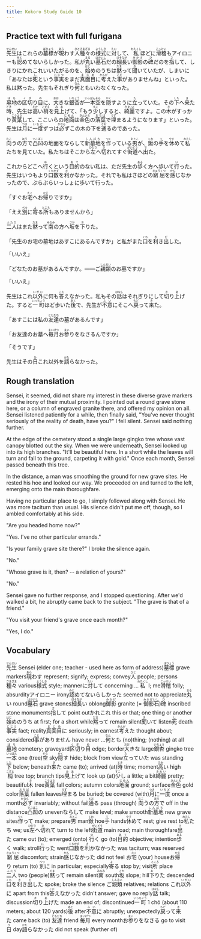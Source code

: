 ```yaml
---
title: Kokoro Study Guide 10
---
```


## Practice text with full furigana

<p>
<ruby><rb>先生</rb><rt>せんせい</rt></ruby>はこれらの<ruby><rb>墓標</rb><rt>ぼひょう</rt></ruby>が<ruby><rb>現</rb><rt>あら</rt></ruby>わす<ruby><rb>人</rb><rt>ひと</rt></ruby><ruby><rb>種々</rb><rt>さまざま</rt></ruby>の<ruby><rb>様式</rb><rt>ようしき</rt></ruby>に<ruby><rb>対</rb><rt>たい</rt></ruby>して、<ruby><rb>私</rb><rt>わたくし</rt></ruby>ほどに<ruby><rb>滑稽</rb><rt>こっけい</rt></ruby>もアイロニーも<ruby><rb>認</rb><rt>みと</rt></ruby>めてないらしかった。私が<ruby><rb>丸</rb><rt>まる</rt></ruby>い<ruby><rb>墓石</rb><rt>はかいし</rt></ruby>だの<ruby><rb>細長</rb><rt>ほそなが</rt></ruby>い<ruby><rb>御影</rb><rt>みかげ</rt></ruby>の<ruby><rb>碑</rb><rt>ひ</rt></ruby>だのを<ruby><rb>指</rb><rt>さ</rt></ruby>して、しきりにかれこれいいたがるのを、<ruby><rb>始</rb><rt>はじ</rt></ruby>めのうちは<ruby><rb>黙</rb><rt>だま</rt></ruby>って<ruby><rb>聞</rb><rt>き</rt></ruby>いていたが、しまいに「あなたは<ruby><rb>死</rb><rt>し</rt></ruby>という<ruby><rb>事実</rb><rt>じじつ</rt></ruby>をまだ<ruby><rb>真面目</rb><rt>まじめ</rt></ruby>に<ruby><rb>考</rb><rt>かんが</rt></ruby>えた<ruby><rb>事</rb><rt>こと</rt></ruby>がありませんね」といった。私は黙った。先生もそれぎり<ruby><rb>何</rb><rt>なん</rt></ruby>ともいわなくなった。
</p>

<p>
<ruby><rb>墓地</rb><rt>ぼち</rt></ruby>の<ruby><rb>区切</rb><rt>くぎ</rt></ruby>り<ruby><rb>目</rb><rt>め</rt></ruby>に、<ruby><rb>大</rb><rt>おお</rt></ruby>きな<ruby><rb>銀杏</rb><rt>いちょう</rt></ruby>が<ruby><rb>一本</rb><rt>いっぽん</rt></ruby><ruby><rb>空</rb><rt>そら</rt></ruby>を<ruby><rb>隠</rb><rt>かく</rt></ruby>すように<ruby><rb>立</rb><rt>た</rt></ruby>っていた。その<ruby><rb>下</rb><rt>した</rt></ruby>へ<ruby><rb>来</rb><rt>き</rt></ruby>た<ruby><rb>時</rb><rt>とき</rt></ruby>、先生は<ruby><rb>高</rb><rt>たか</rt></ruby>い<ruby><rb>梢</rb><rt>こずえ</rt></ruby>を<ruby><rb>見上</rb><rt>みあ</rt></ruby>げて、「もう<ruby><rb>少</rb><rt>すこ</rt></ruby>しすると、<ruby><rb>綺麗</rb><rt>きれい</rt></ruby>ですよ。この<ruby><rb>木</rb><rt>き</rt></ruby>がすっかり<ruby><rb>黄葉</rb><rt>こうよう</rt></ruby>して、ここいらの<ruby><rb>地面</rb><rt>じめん</rt></ruby>は<ruby><rb>金色</rb><rt>きんいろ</rt></ruby>の<ruby><rb>落葉</rb><rt>おちば</rt></ruby>で<ruby><rb>埋</rb><rt>うず</rt></ruby>まるようになります」といった。先生は<ruby><rb>月</rb><rt>つき</rt></ruby>に<ruby><rb>一度</rb><rt>いちど</rt></ruby>ずつは<ruby><rb>必</rb><rt>かなら</rt></ruby>ずこの木の下を<ruby><rb>通</rb><rt>とお</rt></ruby>るのであった。
</p>

<p>
<ruby><rb>向</rb><rt>むこ</rt></ruby>うの<ruby><rb>方</rb><rt>ほう</rt></ruby>で<ruby><rb>凸凹</rb><rt>でこぼこ</rt></ruby>の地面をならして<ruby><rb>新墓地</rb><rt>しんぼち</rt></ruby>を<ruby><rb>作</rb><rt>つく</rt></ruby>っている<ruby><rb>男</rb><rt>おとこ</rt></ruby>が、<ruby><rb>鍬</rb><rt>くわ</rt></ruby>の<ruby><rb>手</rb><rt>て</rt></ruby>を<ruby><rb>休</rb><rt>やす</rt></ruby>めて<ruby><rb>私</rb><rt>わたし</rt></ruby>たちを見ていた。私たちはそこから<ruby><rb>左</rb><rt>ひだり</rt></ruby>へ<ruby><rb>切</rb><rt>き</rt></ruby>れてすぐ<ruby><rb>街道</rb><rt>がいどう</rt></ruby>へ<ruby><rb>出</rb><rt>で</rt></ruby>た。
</p>

<p>
これからどこへ<ruby><rb>行</rb><rt>ゆ</rt></ruby>くという<ruby><rb>目的</rb><rt>あて</rt></ruby>のない私は、ただ先生の<ruby><rb>歩</rb><rt>ある</rt></ruby>く方へ歩いて<ruby><rb>行</rb><rt>い</rt></ruby>った。先生はいつもより<ruby><rb>口数</rb><rt>くちかず</rt></ruby>を<ruby><rb>利</rb><rt>き</rt></ruby>かなかった。それでも私はさほどの<ruby><rb>窮屈</rb><rt>きゅうくつ</rt></ruby>を<ruby><rb>感</rb><rt>かん</rt></ruby>じなかったので、ぶらぶらいっしょに歩いて行った。
</p>

<p>
「すぐお<ruby><rb>宅</rb><rt>たく</rt></ruby>へお<ruby><rb>帰</rb><rt>かえ</rt></ruby>りですか」
</p>

<p>
「ええ<ruby><rb>別</rb><rt>べつ</rt></ruby>に<ruby><rb>寄</rb><rt>よ</rt></ruby>る<ruby><rb>所</rb><rt>ところ</rt></ruby>もありませんから」
</p>

<p>
<ruby><rb>二人</rb><rt>ふたり</rt></ruby>はまた<ruby><rb>黙</rb><rt>だま</rt></ruby>って<ruby><rb>南</rb><rt>みなみ</rt></ruby>の方へ<ruby><rb>坂</rb><rt>さか</rt></ruby>を<ruby><rb>下</rb><rt>お</rt></ruby>りた。
</p>

<p>
「先生のお宅の墓地はあすこにあるんですか」と私がまた<ruby><rb>口</rb><rt>くち</rt></ruby>を<ruby><rb>利</rb><rt>き</rt></ruby>き<ruby><rb>出</rb><rt>だ</rt></ruby>した。
</p>

「いいえ」

<p>
「どなたのお墓があるんですか。――ご<ruby><rb>親類</rb><rt>しんるい</rt></ruby>のお墓ですか」
</p>

「いいえ」

<p>
先生はこれ<ruby><rb>以外</rb><rt>いがい</rt></ruby>に何も<ruby><rb>答</rb><rt>こた</rt></ruby>えなかった。私もその<ruby><rb>話</rb><rt>はなし</rt></ruby>はそれぎりにして<ruby><rb>切</rb><rt>き</rt></ruby>り<ruby><rb>上</rb><rt>あ</rt></ruby>げた。すると<ruby><rb>一町</rb><rt>いっちょう</rt></ruby>ほど歩いた<ruby><rb>後</rb><rt>あと</rt></ruby>で、先生が<ruby><rb>不意</rb><rt>ふい</rt></ruby>にそこへ<ruby><rb>戻</rb><rt>もど</rt></ruby>って<ruby><rb>来</rb><rt>き</rt></ruby>た。
</p>

<p>
「あすこには私の<ruby><rb>友達</rb><rt>ともだち</rt></ruby>の墓があるんです」
</p>

<p>
「お友達のお墓へ<ruby><rb>毎月</rb><rt>まいげつ</rt></ruby>お<ruby><rb>参</rb><rt>まい</rt></ruby>りをなさるんですか」
</p>

「そうです」

<p>
先生はその<ruby><rb>日</rb><rt>ひ</rt></ruby>これ以外を<ruby><rb>語</rb><rt>かた</rt></ruby>らなかった。
</p>


## Rough translation

Sensei, it seemed, did not share my interest in these diverse grave markers and the irony of their mutual proximity. I pointed out a round grave stone here, or a column of engraved granite there, and offered my opinion on all. Sensei listened patiently for a while, then finally said, "You've never thought seriously of the reality of death, have you?" I fell silent. Sensei said nothing further.

At the edge of the cemetery stood a single large gingko tree whose vast canopy blotted out the sky. When we were underneath, Sensei looked up into its high branches. "It'll be beautiful here. In a short while the leaves will turn and fall to the ground, carpeting it with gold." Once each month, Sensei passed beneath this tree.

In the distance, a man was smoothing the ground for new grave sites. He rested his hoe and looked our way. We proceeded on and turned to the left, emerging onto the main thoroughfare.

Having no particular place to go, I simply followed along with Sensei. He was more taciturn than usual. His silence didn't put me off, though, so I ambled comfortably at his side.

"Are you headed home now?"

"Yes. I've no other particular errands."

"Is your family grave site there?" I broke the silence again.

"No."

"Whose grave is it, then? -- a relation of yours?"

"No."

Sensei gave no further response, and I stopped questioning. After we'd walked a bit, he abruptly came back to the subject. "The grave is that of a friend."

"You visit your friend's grave once each month?"

"Yes, I do."   


## Vocabulary

<p>
<span class="vocabstudy"><ruby><rb>先生</rb><rt>せんせい</rt></ruby>&nbsp;Sensei (elder one; teacher - used here as form of address)</span><span class="vocabstudy"><ruby><rb>墓標</rb><rt>ぼひょう</rt></ruby>&nbsp;grave markers</span><span class="vocabstudy"><ruby><rb>現</rb><rt>あら</rt></ruby>わす&nbsp;represent; signify; express; convey</span><span class="vocabstudy"><ruby><rb>人</rb><rt>ひと</rt></ruby>&nbsp;people; persons</span><span class="vocabstudy"><ruby><rb>種々</rb><rt>さまざま</rt></ruby>&nbsp;various</span><span class="vocabstudy"><ruby><rb>様式</rb><rt>ようしき</rt></ruby>&nbsp;style; manner</span><span class="vocabstudy">に<ruby><rb>対</rb><rt>たい</rt></ruby>して&nbsp;concerning ...</span><span class="vocabstudy"><ruby><rb>私</rb><rt>わたくし</rt></ruby>&nbsp;I; me</span><span class="vocabstudy"><ruby><rb>滑稽</rb><rt>こっけい</rt></ruby>&nbsp;folly; absurdity</span><span class="vocabstudy">アイロニー&nbsp;irony</span><span class="vocabstudy"><ruby><rb>認</rb><rt>みと</rt></ruby>めてないらしかった&nbsp;seemed not to appreciate</span><span class="vocabstudy"><ruby><rb>丸</rb><rt>まる</rt></ruby>い&nbsp;round</span><span class="vocabstudy"><ruby><rb>墓石</rb><rt>はかいし</rt></ruby>&nbsp;grave stones</span><span class="vocabstudy"><ruby><rb>細長</rb><rt>ほそなが</rt></ruby>い&nbsp;oblong</span><span class="vocabstudy"><ruby><rb>御影</rb><rt>みかげ</rt></ruby>&nbsp;granite (= <ruby><rb>御影石</rb><rt>みかげいし</rt></ruby>)</span><span class="vocabstudy"><ruby><rb>碑</rb><rt>ひ</rt></ruby>&nbsp;inscribed stone monuments</span><span class="vocabstudy"><ruby><rb>指</rb><rt>さ</rt></ruby>して&nbsp;point out</span><span class="vocabstudy">かれこれ&nbsp;this or that; one thing or another</span><span class="vocabstudy"><ruby><rb>始</rb><rt>はじ</rt></ruby>めのうち&nbsp;at first; for a short while</span><span class="vocabstudy"><ruby><rb>黙</rb><rt>だま</rt></ruby>って&nbsp;remain silent</span><span class="vocabstudy"><ruby><rb>聞</rb><rt>き</rt></ruby>いて&nbsp;listen</span><span class="vocabstudy"><ruby><rb>死</rb><rt>し</rt></ruby>&nbsp;death</span><span class="vocabstudy"><ruby><rb>事実</rb><rt>じじつ</rt></ruby>&nbsp;fact; reality</span><span class="vocabstudy"><ruby><rb>真面目</rb><rt>まじめ</rt></ruby>に&nbsp;seriously; in earnest</span><span class="vocabstudy"><ruby><rb>考</rb><rt>かんが</rt></ruby>えた&nbsp;thought about; considered</span><span class="vocabstudy"><ruby><rb>事</rb><rt>こと</rt></ruby>がありません&nbsp;have never ...</span><span class="vocabstudy"><ruby><rb>何</rb><rt>なん</rt></ruby>とも&nbsp;(no)thing; (nothing) at all</span>
<span class="vocabstudy"><ruby><rb>墓地</rb><rt>ぼち</rt></ruby>&nbsp;cemetery; graveyard</span><span class="vocabstudy"><ruby><rb>区切</rb><rt>くぎ</rt></ruby>り<ruby><rb>目</rb><rt>め</rt></ruby>&nbsp;edge; border</span><span class="vocabstudy"><ruby><rb>大</rb><rt>おお</rt></ruby>きな&nbsp;large</span><span class="vocabstudy"><ruby><rb>銀杏</rb><rt>いちょう</rt></ruby>&nbsp;gingko tree</span><span class="vocabstudy"><ruby><rb>一本</rb><rt>いっぽん</rt></ruby>&nbsp;one (tree)</span><span class="vocabstudy"><ruby><rb>空</rb><rt>そら</rt></ruby>&nbsp;sky</span><span class="vocabstudy"><ruby><rb>隠</rb><rt>かく</rt></ruby>す&nbsp;hide; block from view</span><span class="vocabstudy"><ruby><rb>立</rb><rt>た</rt></ruby>っていた&nbsp;was standing</span><span class="vocabstudy"><ruby><rb>下</rb><rt>した</rt></ruby>&nbsp;below; beneath</span><span class="vocabstudy"><ruby><rb>来</rb><rt>き</rt></ruby>た&nbsp;came (to); arrived (at)</span><span class="vocabstudy"><ruby><rb>時</rb><rt>とき</rt></ruby>&nbsp;time; moment</span><span class="vocabstudy"><ruby><rb>高</rb><rt>たか</rt></ruby>い&nbsp;high</span><span class="vocabstudy"><ruby><rb>梢</rb><rt>こずえ</rt></ruby>&nbsp;tree top; branch tips</span><span class="vocabstudy"><ruby><rb>見上</rb><rt>みあ</rt></ruby>げて&nbsp;look up (at)</span><span class="vocabstudy"><ruby><rb>少</rb><rt>すこ</rt></ruby>し&nbsp;a little; a bit</span><span class="vocabstudy"><ruby><rb>綺麗</rb><rt>きれい</rt></ruby>&nbsp;pretty; beautiful</span><span class="vocabstudy"><ruby><rb>木</rb><rt>き</rt></ruby>&nbsp;tree</span><span class="vocabstudy"><ruby><rb>黄葉</rb><rt>こうよう</rt></ruby>&nbsp;fall colors; autumn colors</span><span class="vocabstudy"><ruby><rb>地面</rb><rt>じめん</rt></ruby>&nbsp;ground; surface</span><span class="vocabstudy"><ruby><rb>金色</rb><rt>きんいろ</rt></ruby>&nbsp;gold color</span><span class="vocabstudy"><ruby><rb>落葉</rb><rt>おちば</rt></ruby>&nbsp;fallen leaves</span><span class="vocabstudy"><ruby><rb>埋</rb><rt>うず</rt></ruby>まる&nbsp;be buried; be covered (with)</span><span class="vocabstudy"><ruby><rb>月</rb><rt>つき</rt></ruby>に<ruby><rb>一度</rb><rt>いちど</rt></ruby>&nbsp;once a month</span><span class="vocabstudy"><ruby><rb>必</rb><rt>かなら</rt></ruby>ず&nbsp;invariably; without fail</span><span class="vocabstudy"><ruby><rb>通</rb><rt>とお</rt></ruby>る&nbsp;pass (through)</span>
<span class="vocabstudy"><ruby><rb>向</rb><rt>むこ</rt></ruby>うの<ruby><rb>方</rb><rt>ほう</rt></ruby>で&nbsp;off in the distance</span><span class="vocabstudy"><ruby><rb>凸凹</rb><rt>でこぼこ</rt></ruby>の&nbsp;uneven</span><span class="vocabstudy">ならして&nbsp;make level; make smooth</span><span class="vocabstudy"><ruby><rb>新墓地</rb><rt>しんぼち</rt></ruby>&nbsp;new grave sites</span><span class="vocabstudy"><ruby><rb>作</rb><rt>つく</rt></ruby>って&nbsp;make; prepare</span><span class="vocabstudy"><ruby><rb>男</rb><rt>おとこ</rt></ruby>&nbsp;man</span><span class="vocabstudy"><ruby><rb>鍬</rb><rt>くわ</rt></ruby>&nbsp;hoe</span><span class="vocabstudy"><ruby><rb>手</rb><rt>て</rt></ruby>&nbsp;hands</span><span class="vocabstudy"><ruby><rb>休</rb><rt>やす</rt></ruby>めて&nbsp;rest; give rest to</span><span class="vocabstudy"><ruby><rb>私</rb><rt>わたし</rt></ruby>たち&nbsp;we; us</span><span class="vocabstudy"><ruby><rb>左</rb><rt>ひだり</rt></ruby>へ<ruby><rb>切</rb><rt>き</rt></ruby>れて&nbsp;turn to the left</span><span class="vocabstudy"><ruby><rb>街道</rb><rt>がいどう</rt></ruby>&nbsp;main road; main thoroughfare</span><span class="vocabstudy"><ruby><rb>出</rb><rt>で</rt></ruby>た&nbsp;came out (to); emerged (onto)</span>
<span class="vocabstudy"><ruby><rb>行</rb><rt>ゆ</rt></ruby>く&nbsp;go (to)</span><span class="vocabstudy"><ruby><rb>目的</rb><rt>あて</rt></ruby>&nbsp;objective; intention</span><span class="vocabstudy"><ruby><rb>歩</rb><rt>ある</rt></ruby>く&nbsp;walk; stroll</span><span class="vocabstudy"><ruby><rb>行</rb><rt>い</rt></ruby>った&nbsp;went</span><span class="vocabstudy"><ruby><rb>口数</rb><rt>くちかず</rt></ruby>を<ruby><rb>利</rb><rt>き</rt></ruby>かなかった&nbsp;was taciturn; was reserved</span><span class="vocabstudy"><ruby><rb>窮屈</rb><rt>きゅうくつ</rt></ruby>&nbsp;discomfort; strain</span><span class="vocabstudy"><ruby><rb>感</rb><rt>かん</rt></ruby>じなかった&nbsp;did not feel</span>
<span class="vocabstudy">お<ruby><rb>宅</rb><rt>たく</rt></ruby>&nbsp;(your) house</span><span class="vocabstudy">お<ruby><rb>帰</rb><rt>かえ</rt></ruby>り&nbsp;return (to)</span>
<span class="vocabstudy"><ruby><rb>別</rb><rt>べつ</rt></ruby>に&nbsp;in particular; especially</span><span class="vocabstudy"><ruby><rb>寄</rb><rt>よ</rt></ruby>る&nbsp;stop by; visit</span><span class="vocabstudy"><ruby><rb>所</rb><rt>ところ</rt></ruby>&nbsp;place</span>
<span class="vocabstudy"><ruby><rb>二人</rb><rt>ふたり</rt></ruby>&nbsp;two (people)</span><span class="vocabstudy"><ruby><rb>黙</rb><rt>だま</rt></ruby>って&nbsp;remain silent</span><span class="vocabstudy"><ruby><rb>南</rb><rt>みなみ</rt></ruby>&nbsp;south</span><span class="vocabstudy"><ruby><rb>坂</rb><rt>さか</rt></ruby>&nbsp;slope; hill</span><span class="vocabstudy"><ruby><rb>下</rb><rt>お</rt></ruby>りた&nbsp;descended</span>
<span class="vocabstudy"><ruby><rb>口</rb><rt>くち</rt></ruby>を<ruby><rb>利</rb><rt>き</rt></ruby>き<ruby><rb>出</rb><rt>だ</rt></ruby>した&nbsp;spoke; broke the silence</span>
<span class="vocabstudy">ご<ruby><rb>親類</rb><rt>しんるい</rt></ruby>&nbsp;relatives; relations</span>
<span class="vocabstudy">これ<ruby><rb>以外</rb><rt>いがい</rt></ruby>に&nbsp;apart from this</span><span class="vocabstudy"><ruby><rb>答</rb><rt>こた</rt></ruby>えなかった&nbsp;didn't answer; gave no reply</span><span class="vocabstudy"><ruby><rb>話</rb><rt>はなし</rt></ruby>&nbsp;talk; discussion</span><span class="vocabstudy"><ruby><rb>切</rb><rt>き</rt></ruby>り<ruby><rb>上</rb><rt>あ</rt></ruby>げた&nbsp;made an end of; discontinued</span><span class="vocabstudy"><ruby><rb>一町</rb><rt>いっちょう</rt></ruby>&nbsp;1 chō (about 110 meters; about 120 yards)</span><span class="vocabstudy"><ruby><rb>後</rb><rt>あと</rt></ruby>&nbsp;after</span><span class="vocabstudy"><ruby><rb>不意</rb><rt>ふい</rt></ruby>に&nbsp;abruptly; unexpectedly</span><span class="vocabstudy"><ruby><rb>戻</rb><rt>もど</rt></ruby>って<ruby><rb>来</rb><rt>き</rt></ruby>た&nbsp;came back (to)</span>
<span class="vocabstudy"><ruby><rb>友達</rb><rt>ともだち</rt></ruby>&nbsp;friend</span>
<span class="vocabstudy"><ruby><rb>毎月</rb><rt>まいげつ</rt></ruby>&nbsp;every month</span><span class="vocabstudy">お<ruby><rb>参</rb><rt>まい</rt></ruby>りをなさる&nbsp;go to visit</span>
<span class="vocabstudy"><ruby><rb>日</rb><rt>ひ</rt></ruby>&nbsp;day</span><span class="vocabstudy"><ruby><rb>語</rb><rt>かた</rt></ruby>らなかった&nbsp;did not speak (further of)</span>
</p>
